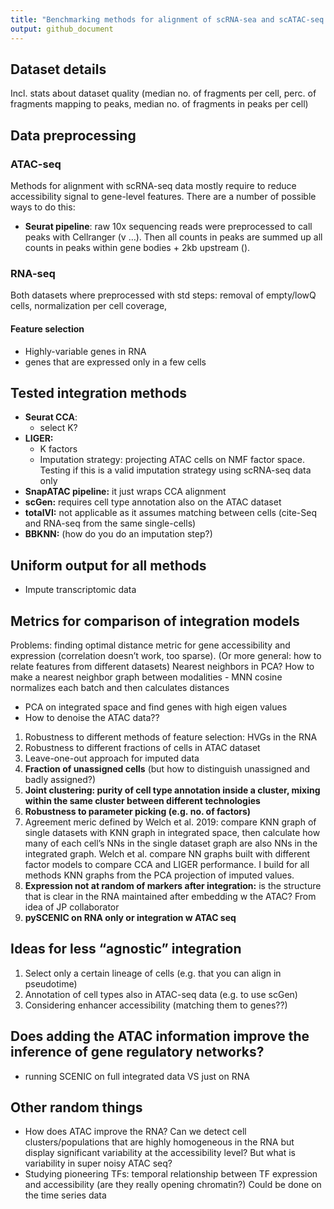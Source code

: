 ```yaml
---
title: "Benchmarking methods for alignment of scRNA-sea and scATAC-seq data"
output: github_document
---
```


## Dataset details 
Incl. stats about dataset quality (median no. of fragments per cell, perc. of fragments mapping to peaks, median no. of fragments in peaks per cell)

## Data preprocessing

### ATAC-seq
Methods for alignment with scRNA-seq data mostly require to reduce accessibility signal to gene-level features. There are a number of possible ways to do this:

- **Seurat pipeline**: raw 10x sequencing reads were preprocessed to call peaks with Cellranger (v ...). Then all counts in peaks are summed up all counts in peaks within gene bodies + 2kb upstream (). 

### RNA-seq

Both datasets where preprocessed with std steps: removal of empty/lowQ cells, normalization per cell coverage, 

#### Feature selection
- Highly-variable genes in RNA
- genes that are expressed only in a few cells 

## Tested integration methods 

- **Seurat CCA**:
  - select K?
- **LIGER:**
  - K factors
  - Imputation strategy: projecting ATAC cells on NMF factor space. Testing if this is a valid imputation strategy using scRNA-seq data only 
- **SnapATAC pipeline:** it just wraps CCA alignment
- **scGen:** requires cell type annotation also on the ATAC dataset
- **totalVI:** not applicable as it assumes matching between cells (cite-Seq and RNA-seq from the same single-cells) 
- **BBKNN:** (how do you do an imputation step?)


## Uniform output for all methods 
- Impute transcriptomic data

## Metrics for comparison of integration models

Problems: finding optimal distance metric for gene accessibility and expression (correlation doesn't work, too sparse). 
(Or more general: how to relate features from different datasets)
Nearest neighbors in PCA? How to make a nearest neighbor graph between modalities 
- MNN cosine normalizes each batch and then calculates distances 

- PCA on integrated space and find genes with high eigen values
- How to denoise the ATAC data??

1) Robustness to different methods of feature selection: HVGs in the RNA
2) Robustness to different fractions of cells in ATAC dataset
3) Leave-one-out approach for imputed data
4) **Fraction of unassigned cells** (but how to distinguish unassigned and badly assigned?)
5) **Joint clustering: purity of cell type annotation inside a cluster, mixing within the same cluster between different technologies**
6) **Robustness to parameter picking (e.g. no. of factors)**
7) Agreement meric defined by Welch et al. 2019: compare KNN graph of single datasets with KNN graph in integrated space, then calculate how many of each cell's NNs in the single dataset graph are also NNs in the integrated graph. Welch et al. compare NN graphs built with different factor models to compare CCA and LIGER performance. I build for all methods KNN graphs from the PCA projection of imputed values.
8) **Expression not at random of markers after integration:** is the structure that is clear in the RNA maintained after embedding w the ATAC? From idea of JP collaborator
9) **pySCENIC on RNA only or integration w ATAC seq**

## Ideas for less "agnostic" integration

1) Select only a certain lineage of cells (e.g. that you can align in pseudotime)
2) Annotation of cell types also in ATAC-seq data (e.g. to use scGen)
3) Considering enhancer accessibility (matching them to genes??)

## Does adding the ATAC information improve the inference of gene regulatory networks?

- running SCENIC on full integrated data VS just on RNA

## Other random things

- How does ATAC improve the RNA? Can we detect cell clusters/populations that are highly homogeneous in the RNA
but display significant variability at the accessibility level? But what is variability in super noisy ATAC seq?
- Studying pioneering TFs: temporal relationship between TF expression and accessibility (are they really opening chromatin?) 
Could be done on the time series data 
















